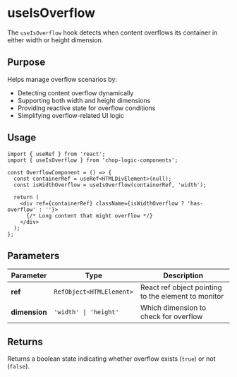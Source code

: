 
<Meta title="Hooks/useIsOverflow" />

# useIsOverflow

The `useIsOverflow` hook detects when content overflows its container in either width or height dimension.

## Purpose

Helps manage overflow scenarios by:
- Detecting content overflow dynamically
- Supporting both width and height dimensions
- Providing reactive state for overflow conditions
- Simplifying overflow-related UI logic

## Usage

```tsx
import { useRef } from 'react';
import { useIsOverflow } from 'chop-logic-components';

const OverflowComponent = () => {
  const containerRef = useRef<HTMLDivElement>(null);
  const isWidthOverflow = useIsOverflow(containerRef, 'width');

  return (
    <div ref={containerRef} className={isWidthOverflow ? 'has-overflow' : ''}>
      {/* Long content that might overflow */}
    </div>
  );
};
```

## Parameters

| Parameter     | Type                     | Description                                                                 |
|---------------|--------------------------|-----------------------------------------------------------------------------|
| **ref**       | `RefObject<HTMLElement>` | React ref object pointing to the element to monitor                         |
| **dimension** | `'width' \| 'height'`    | Which dimension to check for overflow                                       |

## Returns

Returns a boolean state indicating whether overflow exists (`true`) or not (`false`).

